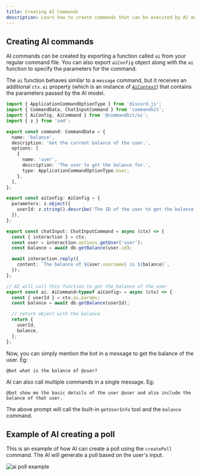 ```yaml
---
title: Creating AI Commands
description: Learn how to create commands that can be executed by AI models.
---
```


## Creating AI commands

AI commands can be created by exporting a function called `ai` from your regular command file. You can also export `aiConfig` object along with the `ai` function to specify the parameters for the command.

The `ai` function behaves similar to a `message` command, but it receives an additional `ctx.ai` property (which is an instance of [`AiContext`](../../api-reference/ai/classes/ai-context.mdx)) that contains the parameters passed by the AI model.

```typescript title="src/app/commands/balance.ts"
import { ApplicationCommandOptionType } from 'discord.js';
import { CommandData, ChatInputCommand } from 'commandkit';
import { AiConfig, AiCommand } from '@commandkit/ai';
import { z } from 'zod';

export const command: CommandData = {
  name: 'balance',
  description: 'Get the current balance of the user.',
  options: [
    {
      name: 'user',
      description: 'The user to get the balance for.',
      type: ApplicationCommandOptionType.User,
    },
  ],
};

export const aiConfig: AiConfig = {
  parameters: z.object({
    userId: z.string().describe('The ID of the user to get the balance of'),
  }),
};

export const chatInput: ChatInputCommand = async (ctx) => {
  const { interaction } = ctx;
  const user = interaction.options.getUser('user');
  const balance = await db.getBalance(user.id);

  await interaction.reply({
    content: `The balance of ${user.username} is ${balance}`,
  });
};

// AI will call this function to get the balance of the user
export const ai: AiCommand<typeof aiConfig> = async (ctx) => {
  const { userId } = ctx.ai.params;
  const balance = await db.getBalance(userId);

  // return object with the balance
  return {
    userId,
    balance,
  };
};
```

Now, you can simply mention the bot in a message to get the balance of the user. Eg:

```text
@bot what is the balance of @user?
```

AI can also call multiple commands in a single message. Eg:

```text
@bot show me the basic details of the user @user and also include the balance of that user.
```

The above prompt will call the built-in `getUserInfo` tool and the `balance` command.

## Example of AI creating a poll

This is an example of how AI can create a poll using the `createPoll` command. The AI will generate a poll based on the user's input.

![ai poll example](/img/ai-poll-example.png)

